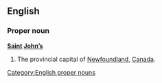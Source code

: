 ==English==

===Proper noun===
'''[[Saint]] [[John]][['s|’s]]'''

# The provincial capital of [[Newfoundland]], [[Canada]].

[[Category:English proper nouns]]